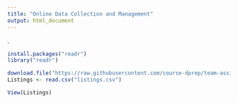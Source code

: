---
title: "Online Data Collection and Management"
output: html_document
---

.
```{r}
install.packages("readr")
library("readr")

download.file("https://raw.githubusercontent.com/course-dprep/team-assignment-team3/R/listings.csv", destfile = "listings.csv")
Listings <- read.csv("listings.csv")

View(Listings)

```

